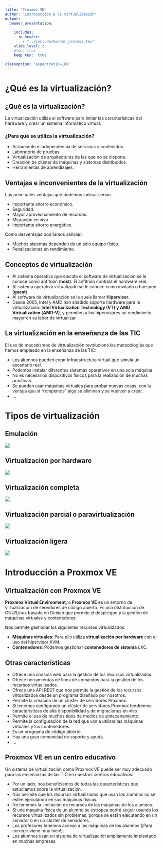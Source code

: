 ```yaml
---
title: "Proxmox VE"
author: "Introducción a la virtualización"
output: 
  beamer_presentation:
    
    includes:
      in_header: 
        - "../include/header_proxmox.tex"
    slide_level: 2
    #toc: true
    keep_tex:  true
    
classoption: "aspectratio=169"
---
```


# ¿Qué es la virtualización?

## ¿Qué es la virtualización?

La virtualización utiliza el software para imitar las características del hardware y crear un sistema informático virtual.

### ¿Para qué se utiliza la virtualización?

* Aislamiento e independencia de servicios y contenidos.
* Laboratorio de pruebas.
* Virtualización de arquitecturas de las que no se dispone.
* Creación de clúster de máquinas y sistemas distribuidos.
* Herramientas de aprendizajes.

## Ventajas e inconvenientes de la virtualización

Las principales ventajas que podemos indicar serían:

* Importante ahorro económico.
* Seguridad.
* Mayor aprovechamiento de recursos.
* Migración en vivo. 
* Importante ahorro energético.

Como desventajas podríamos señalar:

* Muchos sistemas dependen de un sólo equipo físico.
* Penalizaciones en rendimiento.

## Conceptos de virtualización

* Al sistema operativo que ejecuta el software de virtualización se le conoce como anfitrión (**host**). El anfitrión controla el hardware real.
* Al sistema operativo virtualizado se le conoce como invitado o huésped (**guest**).
* Al software de virtualización se le suele llamar **Hipervisor**.
* Desde 2005, Intel y AMD han añadido soporte hardware para la virtualización: **Intel Virtualization Technology (VT) y AMD Virtualization (AMD-V)**, y permiten a los hipervisores un rendimiento mayor en su labor de virtualizar.

## La virtualización en la enseñanza de las TIC

El uso de mecanismos de virtualización revolucionó las metodologías que hemos empleado en la enseñanza de las TIC:

* Los alumnos pueden crear infraestructura virtual que simula un escenario real.
* Podemos instalar diferentes sistemas operativos en una sola máquina.
* No es necesarios dispositivos físicos para la realización de muchas prácticas.
* Se pueden usar máquinas virtuales para probar nuevas cosas, con la ventaja que si "rompemos" algo se eliminan y se vuelven a crear.
* ...

# Tipos de virtualización

## Emulación

![ ](img/emulacion.png)

## Virtualización por hardware

![ ](img/virt_hw.png)

## Virtualización completa

![ ](img/virt_completa.png)

## Virtualización parcial o paravirtualización

![ ](img/paravirt_microkernel.png)

## Virtualización ligera

![ ](img/virt_ligera.png)

# Introducción a Proxmox VE

## Virtualización con Proxmox VE

**Proxmox Virtual Environment**, o **Proxmox VE** es un entorno de virtualización de servidores de código abierto. Es una distribución de GNU/Linux basada en Debian que permite el despliegue y la gestión de máquinas virtuales y contenedores.

Nos permite gestionar los siguientes recursos virtualizados:

* **Máquinas virtuales**: Para ello utiliza **virtualización por hardware** con el uso del hipervisor KVM.
* **Contenedores**: Podemos gestionar **contenedores de sistema** LXC.

## Otras características

* Ofrece una consola web para la gestión de los recursos virtualizados.
* Ofrece herramientas de línea de comandos para la gestión de los recursos virtualizados.
* Ofrece una API REST que nos permite la gestión de los recursos virtualizados desde un programa diseñado por nosotros.
* Permite la creación de un clúster de servidores Proxmox.
* Si tenemos configurado un clúster de servidores Proxmox tendremos características de alta disponibilidad y de migraciones en vivo.
* Permite el uso de muchos tipos de medios de almacenamiento.
* Permite la configuración de la red que van a utilizar las máquinas virtuales y los contenedores.
* Es un programa de código abierto.
* Hay una gran comunidad de soporte y ayuda.
* ...

## Proxmox VE en un centro educativo

Un sistema de virtualización como Proxmox VE puede ser muy adecuado para las enseñanzas de las TIC en nuestros centros educativos:

* Por un lado, nos beneficiamos de todas las características que estudiamos sobre la virtualización.
* Nos permite que los recursos virtualizados que usan los alumnos no se estén ejecutando en sus máquinas físicas.
* No tenemos la limitación de recursos de las máquinas de los alumnos.
* Si una máquina física de un alumno se estropea podrá seguir usando los recursos virtualizados sin problemas, porque se están ejecutando en un servidor o en un clúster de servidores.
* Los profesores tenemos acceso a las máquinas de los alumnos (¡Para corregir viene muy bien!).
* Los alumnos usan un sistema de virtualización ampliamente implantado en muchas empresas.
